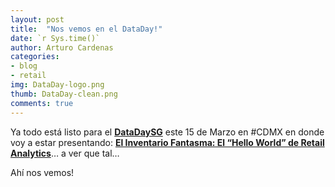 ```yaml
---
layout: post
title:  "Nos vemos en el DataDay!"
date: `r Sys.time()`
author: Arturo Cardenas
categories:
- blog
- retail
img: DataDay-logo.png
thumb: DataDay-clean.png
comments: true
---
```


Ya todo está listo para el **[DataDaySG](http://sg.com.mx/dataday/)** este 15 de Marzo en #CDMX en donde voy a estar presentando: **[El Inventario Fantasma: El "Hello World" de Retail Analytics](http://sg.com.mx/dataday/session/inventario-fantasma-el-hello-world-del-retail-analytics/)**... a ver que tal...

Ahí nos vemos! 
